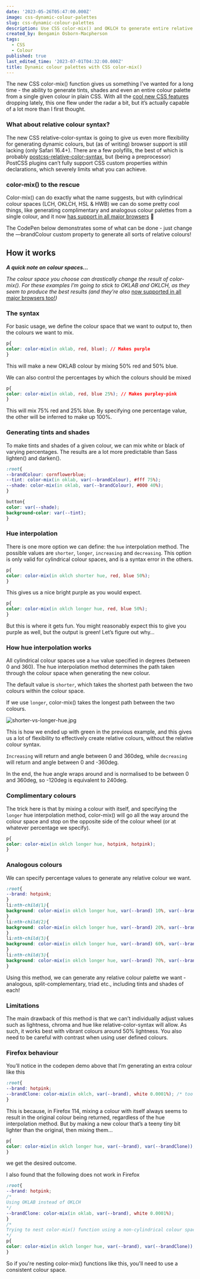 ```yaml
---
date: '2023-05-26T05:47:00.000Z'
image: css-dynamic-colour-palettes
slug: css-dynamic-colour-palettes
description: Use CSS color-mix() and OKLCH to generate entire relative colour palettes
created_by: Bengamin Osborn-Macpherson
tags:
  - CSS
  - Colour
published: true
last_edited_time: '2023-07-01T04:32:00.000Z'
title: Dynamic colour palettes with CSS color-mix()
---
```


The new CSS color-mix() function gives us something I’ve wanted for a long time - the ability to generate tints, shades and even an entire colour palette from a single given colour in plain CSS. With all the [cool new CSS features](https://developer.chrome.com/blog/whats-new-css-ui-2023/) dropping lately, this one flew under the radar a bit, but it’s actually capable of a lot more than I first thought.


### What about relative colour syntax?                                                                                                                                                                              


The new CSS relative-color-syntax is going to give us even more flexibility for generating dynamic colours, but (as of writing) browser support is still lacking (only Safari 16.4+). There are a few polyfills, the best of which is probably [postcss-relative-color-syntax](https://github.com/csstools/postcss-plugins/tree/main/plugins/postcss-relative-color-syntax), but (being a preprocessor) PostCSS plugins can’t fully support CSS custom properties within declarations, which severely limits what you can achieve. 


### color-mix() to the rescue


Color-mix() can do exactly what the name suggests, but with cylindrical colour spaces (LCH, OKLCH, HSL & HWB) we can do some pretty cool things, like generating complimentary and analogous colour palettes from a single colour, and it now [has support in all major browsers](https://caniuse.com/mdn-css_types_color_color-mix) 🎉


The CodePen below demonstrates some of what can be done - just change the —brandColour custom property to generate all sorts of relative colours!



<CodepenEmbed url="https://codepen.io/bengamino/pen/xxyeRVZ" />


## How it works


_**A quick note on colour spaces…**_


_The colour space you choose can drastically change the result of color-mix(). For these examples I’m going to stick to OKLAB and OKLCH, as they seem to produce the best results (and they’re also_ [now supported in all major browsers too!](https://caniuse.com/mdn-css_types_color_oklch)_)_


### The syntax


For basic usage, we define the colour space that we want to output to, then the colours we want to mix.


```css
p{
color: color-mix(in oklab, red, blue); // Makes purple
}
```


This will make a new OKLAB colour by mixing 50% red and 50% blue.


We can also control the percentages by which the colours should be mixed


```css
p{
color: color-mix(in oklab, red, blue 25%); // Makes purpley-pink
}
```


This will mix 75% red and 25% blue. By specifying one percentage value, the other will be inferred to make up 100%.


### Generating tints and shades


To make tints and shades of a given colour, we can mix white or black of varying percentages. The results are a lot more predictable than Sass lighten() and darken().


```css
:root{
--brandColour: cornflowerblue;
--tint: color-mix(in oklab, var(--brandColour), #fff 75%);
--shade: color-mix(in oklab, var(--brandColour), #000 40%);
}

button{
color: var(--shade);
background-color: var(--tint);
}
```


### Hue interpolation


There is one more option we can define: the `hue` interpolation method. The possible values are `shorter`, `longer`, `increasing` and `decreasing`. This option is only valid for cylindrical colour spaces, and is a syntax error in the others.


```css
p{
color: color-mix(in oklch shorter hue, red, blue 50%);
}
```


This gives us a nice bright purple as you would expect.


```css
p{
color: color-mix(in oklch longer hue, red, blue 50%);
}
```


But this is where it gets fun. You might reasonably expect this to give you purple as well, but the output is green! Let’s figure out why…


### How hue interpolation works


All cylindrical colour spaces use a `hue` value specified in degrees (between 0 and 360). The hue interpolation method determines the path taken through the colour space when generating the new colour. 


The default value is `shorter`, which takes the shortest path between the two colours within the colour space.


If we use `longer`, color-mix() takes the longest path between the two colours.


![shorter-vs-longer-hue.jpg](https://s3.us-west-2.amazonaws.com/secure.notion-static.com/b6806286-6dab-4379-b71e-8d3c910cb81a/shorter-vs-longer-hue.jpg?X-Amz-Algorithm=AWS4-HMAC-SHA256&X-Amz-Content-Sha256=UNSIGNED-PAYLOAD&X-Amz-Credential=AKIAT73L2G45EIPT3X45%2F20230706%2Fus-west-2%2Fs3%2Faws4_request&X-Amz-Date=20230706T120256Z&X-Amz-Expires=3600&X-Amz-Signature=428402679ace376720440ba6c2e0de62eebd28ae77c77af8f8c91c3c496a3f00&X-Amz-SignedHeaders=host&x-id=GetObject)


This is how we ended up with green in the previous example, and this gives us a lot of flexibility to effectively create relative colours, without the relative colour syntax.


`Increasing` will return and angle between 0 and 360deg, while `decreasing` will return and angle between 0 and -360deg. 


In the end, the hue angle wraps around and is normalised to be between 0 and 360deg, so -120deg is equivalent to 240deg.


### Complimentary colours


The trick here is that by mixing a colour with itself, and specifying the `longer` hue interpolation method,  color-mix() will go all the way around the colour space and stop on the opposite side of the colour wheel (or at whatever percentage we specify).


```css
p{
color: color-mix(in oklch longer hue, hotpink, hotpink);
}
```


### Analogous colours


We can specify percentage values to generate any relative colour we want. 


```css
:root{
--brand: hotpink;
}
li:nth-child(1){
background: color-mix(in oklch longer hue, var(--brand) 10%, var(--brand));
}
li:nth-child(2){
background: color-mix(in oklch longer hue, var(--brand) 20%, var(--brand));
}
li:nth-child(3){
background: color-mix(in oklch longer hue, var(--brand) 60%, var(--brand));
}
li:nth-child(3){
background: color-mix(in oklch longer hue, var(--brand) 70%, var(--brand));
}

```


Using this method, we can generate any relative colour palette we want - analogous, split-complementary, triad etc., including tints and shades of each!


### Limitations


The main drawback of this method is that we can't individually adjust values such as lightness, chroma and hue like relative-color-syntax will allow. As such, it works best with vibrant colours around 50% lightness. You also need to be careful with contrast when using user defined colours. 


### Firefox behaviour


You’ll notice in the codepen demo above that I’m generating an extra colour like this


```css
:root{
--brand: hotpink;
--brandClone: color-mix(in oklch, var(--brand), white 0.0001%); /* too many 0's breaks it :/ */
}
```


This is because, in Firefox 114, mixing a colour with itself always seems to result in the original colour being returned, regardless of the hue interpolation method. But by making a new colour that’s a teeny tiny bit lighter than the original, then mixing them…


```css
p{
color: color-mix(in oklch longer hue, var(--brand), var(--brandClone));
}
```


we get the desired outcome.


I also found that the following does not work in Firefox


```css
:root{
--brand: hotpink;
/* 
Using OKLAB instead of OKLCH 
*/
--brandClone: color-mix(in oklab, var(--brand), white 0.0001%);
}
/*
Trying to nest color-mix() function using a non-cylindrical colour space
*/
p{
color: color-mix(in oklch longer hue, var(--brand), var(--brandClone));
}
```


So if you're nesting color-mix() functions like this, you'll need to use a consistent colour space. 

